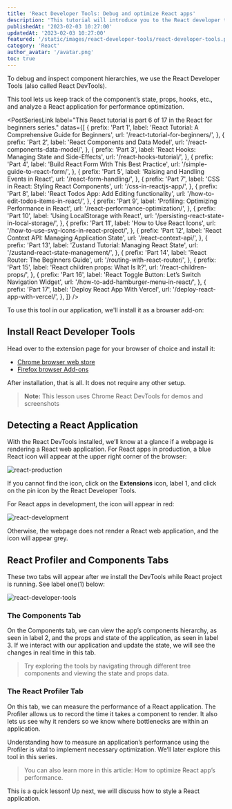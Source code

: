 ```yaml
---
title: 'React Developer Tools: Debug and optimize React apps'
description: 'This tutorial will introduce you to the React developer tools and get started with analyzing a React application for performance optimization.'
publishedAt: '2023-02-03 10:27:00'
updatedAt: '2023-02-03 10:27:00'
featured: '/static/images/react-developer-tools/react-developer-tools.png'
category: 'React'
author_avatar: '/avatar.png'
toc: true
---
```


To debug and inspect component hierarchies, we use the React Developer Tools (also called React DevTools). 

This tool lets us keep track of the component’s state, props, hooks, etc., and analyze a React application for performance optimization. 

<PostSeriesLink
  label="This React tutorial is part 6 of 17 in the React for beginners series."
  datas={[
    {
      prefix: 'Part 1',
      label: 'React Tutorial: A Comprehensive Guide for Beginners',
      url: '/react-tutorial-for-beginners/',
    },
    {
      prefix: 'Part 2',
      label: 'React Components and Data Model',
      url: '/react-components-data-model/',
    },
    {
      prefix: 'Part 3',
      label: 'React Hooks: Managing State and Side-Effects',
      url: '/react-hooks-tutorial/',
    },
    {
      prefix: 'Part 4',
      label: 'Build React Form With This Best Practice',
      url: '/simple-guide-to-react-form/',
    },
    {
      prefix: 'Part 5',
      label: 'Raising and Handling Events in React',
      url: '/react-form-handling/',
    },
    {
      prefix: 'Part 7',
      label: 'CSS in React: Styling React Components',
      url: '/css-in-reactjs-app/',
    },
    {
      prefix: 'Part 8',
      label: 'React Todos App: Add Editing functionality',
      url: '/how-to-edit-todos-items-in-react/',
    },
    {
      prefix: 'Part 9',
      label: 'Profiling: Optimizing Performance in React',
      url: '/react-performance-optimization/',
    },
    {
      prefix: 'Part 10',
      label: 'Using LocalStorage with React',
      url: '/persisting-react-state-in-local-storage/',
    },
    {
      prefix: 'Part 11',
      label: 'How to Use React Icons',
      url: '/how-to-use-svg-icons-in-react-project/',
    },
    {
      prefix: 'Part 12',
      label: 'React Context API: Managing Application State',
      url: '/react-context-api/',
    },
    {
      prefix: 'Part 13',
      label: 'Zustand Tutorial: Managing React State',
      url: '/zustand-react-state-management/',
    },
    {
      prefix: 'Part 14',
      label: 'React Router: The Beginners Guide',
      url: '/routing-with-react-router/',
    },
    {
      prefix: 'Part 15',
      label: 'React children props: What Is It?',
      url: '/react-children-props/',
    },
    {
      prefix: 'Part 16',
      label: 'React Toggle Button: Let’s Switch Navigation Widget',
      url: '/how-to-add-hamburger-menu-in-react/',
    },
    {
      prefix: 'Part 17',
      label: 'Deploy React App With Vercel',
      url: '/deploy-react-app-with-vercel/',
    },
  ]}
/>

To use this tool in our application, we'll install it as a browser add-on:

## Install React Developer Tools

Head over to the extension page for your browser of choice and install it:

- [Chrome browser web store](https://chrome.google.com/webstore/detail/react-developer-tools/fmkadmapgofadopljbjfkapdkoienihi)
- [Firefox browser Add-ons](https://addons.mozilla.org/en-US/firefox/addon/react-devtools/)

After installation, that is all. It does not require any other setup.


> **Note:** This lesson uses Chrome React DevTools for demos and screenshots
## Detecting a React Application

With the React DevTools installed, we’ll know at a glance if a webpage is rendering a React web application. For React apps in production, a blue React icon will appear at the upper right corner of the browser:

![react-production](/static/images/react-developer-tools/react-production.png)

If you cannot find the icon, click on the **Extensions** icon, label 1, and click on the pin icon by the React Developer Tools. 

For React apps in development, the icon will appear in red:

![react-development](/static/images/react-developer-tools/react-development.png)

Otherwise, the webpage does not render a React web application, and the icon will appear grey. 

## React Profiler and Components Tabs

These two tabs will appear after we install the DevTools while React project is running. See label one(1) below:

![react-developer-tools](/static/images/react-developer-tools/react-developer-tools.png)

### The Components Tab

On the Components tab, we can view the app’s components hierarchy, as seen in label 2, and the props and state of the application, as seen in label 3. If we interact with our application and update the state, we will see the changes in real time in this tab.

> Try exploring the tools by navigating through different tree components and viewing the state and props data. 

### The React Profiler Tab

On this tab, we can measure the performance of a React application. The Profiler allows us to record the time it takes a component to render. It also lets us see why it renders so we know where bottlenecks are within an application.

Understanding how to measure an application’s performance using the Profiler is vital to implement necessary optimization. We’ll later explore this tool in this series.

> You can also learn more in this article: How to optimize React app’s performance.

This is a quick lesson! Up next, we will discuss how to style a React application. 

<PostNextUnit
  heading="Next part: CSS in React: Styling React Component"
  btnLabel="continue"
  url="/css-in-reactjs-app/"
/>